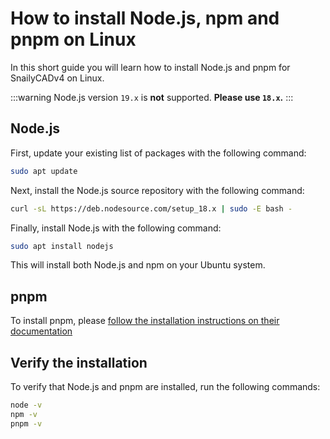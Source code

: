 # How to install Node.js, npm and pnpm on Linux

In this short guide you will learn how to install Node.js and pnpm for SnailyCADv4 on Linux.

:::warning
Node.js version `19.x` is **not** supported. **Please use `18.x`.**
:::

## Node.js

First, update your existing list of packages with the following command:

```bash
sudo apt update
```

Next, install the Node.js source repository with the following command:

```bash
curl -sL https://deb.nodesource.com/setup_18.x | sudo -E bash -
```

Finally, install Node.js with the following command:

```bash
sudo apt install nodejs
```

This will install both Node.js and npm on your Ubuntu system.

## pnpm

To install pnpm, please [follow the installation instructions on their documentation](https://pnpm.io/installation)

## Verify the installation

To verify that Node.js and pnpm are installed, run the following commands:

```bash
node -v
npm -v
pnpm -v
```
